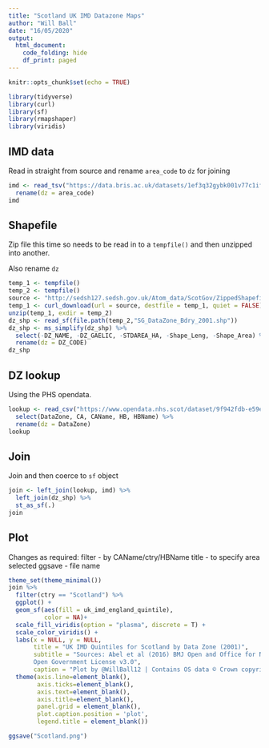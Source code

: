 ---
title: "Scotland UK IMD Datazone Maps"
author: "Will Ball"
date: "16/05/2020"
output: 
  html_document:
    code_folding: hide
    df_print: paged
---

```{r setup, include=FALSE}
knitr::opts_chunk$set(echo = TRUE)
```

```{r, warning=FALSE, message=FALSE}
library(tidyverse)
library(curl)
library(sf)
library(rmapshaper)
library(viridis)
```


## IMD data

Read in straight from source and rename `area_code` to `dz` for joining

```{r, message=FALSE, warning=FALSE}
imd <- read_tsv("https://data.bris.ac.uk/datasets/1ef3q32gybk001v77c1ifmty7x/uk_imd_scores_data.txt") %>% 
  rename(dz = area_code)
imd
```

## Shapefile

Zip file this time so needs to be read in to a `tempfile()` and then unzipped into another.

Also rename `dz` 

```{r}
temp_1 <- tempfile()
temp_2 <- tempfile()
source <- "http://sedsh127.sedsh.gov.uk/Atom_data/ScotGov/ZippedShapefiles/SG_DataZoneBdry_2001.zip"
temp_1 <- curl_download(url = source, destfile = temp_1, quiet = FALSE)
unzip(temp_1, exdir = temp_2)
dz_shp <- read_sf(file.path(temp_2,"SG_DataZone_Bdry_2001.shp"))
dz_shp <- ms_simplify(dz_shp) %>% 
  select(-DZ_NAME, -DZ_GAELIC, -STDAREA_HA, -Shape_Leng, -Shape_Area) %>% 
  rename(dz = DZ_CODE)
dz_shp
```


## DZ lookup

Using the PHS opendata. 

```{r, warning=FALSE, message=FALSE}
lookup <- read_csv("https://www.opendata.nhs.scot/dataset/9f942fdb-e59e-44f5-b534-d6e17229cc7b/resource/e92d19d4-ced7-40c8-b628-e28e4528fc41/download/dz2001_codes_and_labels_21042020.csv") %>% 
  select(DataZone, CA, CAName, HB, HBName) %>% 
  rename(dz = DataZone)
lookup
```


## Join

Join and then coerce to `sf` object

```{r}
join <- left_join(lookup, imd) %>% 
  left_join(dz_shp) %>% 
  st_as_sf(.)
join
```


## Plot

Changes as required:
filter - by CAName/ctry/HBName
title - to specify area selected
ggsave - file name

```{r, fig.width=9, fig.height=6}
theme_set(theme_minimal())
join %>% 
  filter(ctry == "Scotland") %>% 
  ggplot() +                                      
  geom_sf(aes(fill = uk_imd_england_quintile),
          color = NA)+
  scale_fill_viridis(option = "plasma", discrete = T) +
  scale_color_viridis() +
  labs(x = NULL, y = NULL,                                                          
       title = "UK IMD Quintiles for Scotland by Data Zone (2001)",              
       subtitle = "Sources: Abel et al (2016) BMJ Open and Office for National Statistics under 
       Open Government License v3.0",                                                   
       caption = "Plot by @WillBall12 | Contains OS data © Crown copyright and database right (2020)") +  
  theme(axis.line=element_blank(), 
        axis.ticks=element_blank(), 
        axis.text=element_blank(),
        axis.title=element_blank(),
        panel.grid = element_blank(),
        plot.caption.position = 'plot',
        legend.title = element_blank()) 

ggsave("Scotland.png")
```


